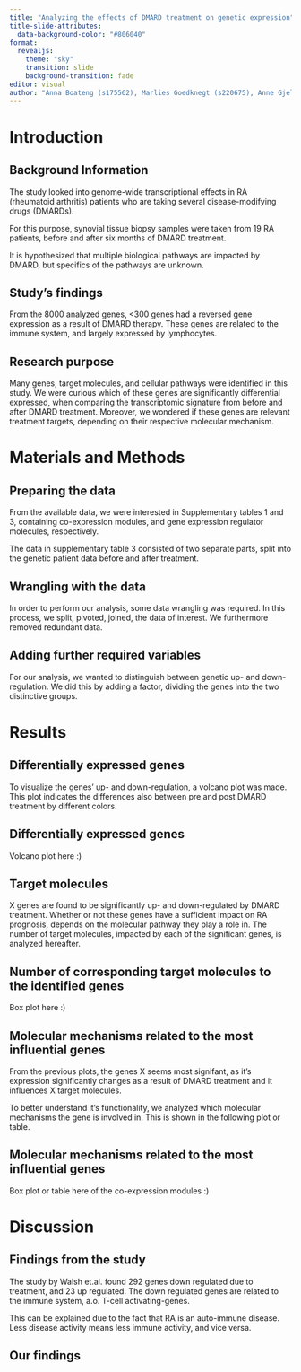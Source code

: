 ```yaml
---
title: "Analyzing the effects of DMARD treatment on genetic expression"
title-slide-attributes: 
  data-background-color: "#806040"
format:
  revealjs:
    theme: "sky"
    transition: slide
    background-transition: fade
editor: visual
author: "Anna Boateng (s175562), Marlies Goedknegt (s220675), Anne Gjelstrup (s194530), Katja Jagd (s185395), Olivia Ronnenberg (s183359)"
---
```


# Introduction {background-color="#806040"}

## Background Information {background-color="#806040"}

The study looked into genome-wide transcriptional effects in RA (rheumatoid arthritis) patients who are taking several disease-modifying drugs (DMARDs).

For this purpose, synovial tissue biopsy samples were taken from 19 RA patients, before and after six months of DMARD treatment.

It is hypothesized that multiple biological pathways are impacted by DMARD, but specifics of the pathways are unknown.

## Study's findings {background-color="#806040"}

From the 8000 analyzed genes, <300 genes had a reversed gene expression as a result of DMARD therapy. These genes are related to the immune system, and largely expressed by lymphocytes.

## Research purpose {background-color="#806040"}

Many genes, target molecules, and cellular pathways were identified in this study. We were curious which of these genes are significantly differential expressed, when comparing the transcriptomic signature from before and after DMARD treatment.
Moreover, we wondered if these genes are relevant treatment targets, depending on their respective molecular mechanism.

# Materials and Methods {background-color="#806040"}

## Preparing the data {background-color="#806040"}

From the available data, we were interested in Supplementary tables 1 and 3, containing co-expression modules, and gene expression regulator molecules, respectively.

The data in supplementary table 3 consisted of two separate parts, split into the genetic patient data before and after treatment.

## Wrangling with the data {background-color="#806040"}

In order to perform our analysis, some data wrangling was required. In this process, we split, pivoted, joined, the data of interest. We furthermore removed redundant data.

## Adding further required variables {background-color="#806040"}

For our analysis, we wanted to distinguish between genetic up- and down-regulation. We did this by adding a factor, dividing the genes into the two distinctive groups. 

# Results {background-color="#806040"}

## Differentially expressed genes {background-color="#806040"}

To visualize the genes' up- and down-regulation, a volcano plot was made. This plot indicates the differences also between pre and post DMARD treatment by different colors.

## Differentially expressed genes {background-color="#806040"}

Volcano plot here :)

## Target molecules {background-color="#806040"}

X genes are found to be significantly up- and down-regulated by DMARD treatment. Whether or not these genes have a sufficient impact on RA prognosis, depends on the molecular pathway they play a role in. The number of target molecules, impacted by each of the significant genes, is analyzed hereafter.

## Number of corresponding target molecules to the identified genes {background-color="#806040"}

Box plot here :)

## Molecular mechanisms related to the most influential genes {background-color="#806040"}

From the previous plots, the genes X seems most signifant, as it's expression significantly changes as a result of DMARD treatment and it influences X target molecules.

To better understand it's functionality, we analyzed which molecular mechanisms the gene is involved in. This is shown in the following plot or table.

## Molecular mechanisms related to the most influential genes {background-color="#806040"}

Box plot or table here of the co-expression modules :)

# Discussion {background-color="#806040"}

## Findings from the study {background-color="#806040"}

The study by Walsh et.al. found 292 genes down regulated due to treatment, and 23 up regulated. The down regulated genes are related to the immune system, a.o. T-cell activating-genes.

This can be explained due to the fact that RA is an auto-immune disease. Less disease activity means less immune activity, and vice versa.

## Our findings {background-color="#806040"}
